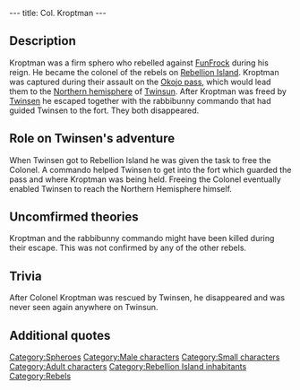 ---
title: Col. Kroptman
---

{{Character|
Name=Kroptman|
Image=Kroptman.gif|
Race=[[Sphero]]|
Gender=Male|
Size=Small|
Age=Adult}}

{{Quote|
Quote=Hey quetch, hell of a job. If you'd like to carry on down the corridor and, try to open the hatch at the end of the hall.|
Character=Colonel Kroptman}}

==Description==
Kroptman was a firm sphero who rebelled against [[FunFrock]] during his reign. He became the colonel of the rebels on [[Rebellion Island]]. Kroptman was captured during their assault on the [[Okojo pass]], which would lead them to the [[Northern hemisphere]] of [[Twinsun]]. After Kroptman was freed by [[Twinsen]] he escaped together with the rabbibunny commando that had guided Twinsen to the fort. They both disappeared.

==Role on Twinsen's adventure==
When Twinsen got to Rebellion Island he was given the task to free the Colonel. A commando helped Twinsen to get into the fort which guarded the pass and where Kroptman was being held. Freeing the Colonel eventually enabled Twinsen to reach the Northern Hemisphere himself.

==Uncomfirmed theories==
Kroptman and the rabbibunny commando might have been killed during their escape. This was not confirmed by any of the other rebels.

==Trivia==
After Colonel Kroptman was rescued by Twinsen, he disappeared and was never seen again anywhere on Twinsun.

==Additional quotes==
{{Quote|
Quote=You must be Twinsen. Like you, we have rebelled against that madman FunFrock - and you saw what's left of the city. We don't believe that the Northern hemisphere has become uninhabitable like the propaganda says it has. There may even be some survivors living there who refused to be deported. This is why we have decided to take the road leading to the Okojo pass by force. It leads to the Northern hemisphere. Unfortunately, our leader, Colonel Kroptman, was captured during the attack. We believe that he is still being held in the small fort that guards the pass. Help us free him by raiding the fort. You will be able to get to the Northern hemisphere if you do so. Go back to the hangar, there is a commando waiting for you in the boat.|
Character=Leader of the rebels}}
{{Quote|
Quote=You're a real hero, Twinsen ! Well uh ... I mean, thanks for freeing Colonel Kroptman.|
Character=Rebel rabbibunny}}

[[Category:Spheroes]]
[[Category:Male characters]]
[[Category:Small characters]]
[[Category:Adult characters]]
[[Category:Rebellion Island inhabitants]]
[[Category:Rebels]]